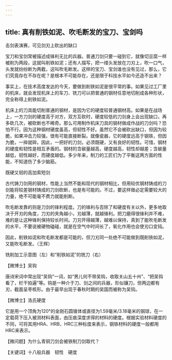 ```yaml
---
---
---
```

title: 真有削铁如泥、吹毛断发的宝刀、宝剑吗
---




击剑表演赛，可见剑刃上砍出的缺口



宝刀和宝剑常被描述成锋利无比的兵器。普通刀剑只要一碰到它，就像切豆腐一样被削为两段，这就叫削铁如泥；还有人描写，把一缕头发放在刀刃上，吹一口气，头发就纷纷断为两截，这叫吹毛断发。这样的宝刀、宝剑谁也没有见过，那么，它们究竟存在不存在呢？是根本不可能存在，还是限于科技水平如今还造不出来？

事实上，在技术高度发达的今天，要做到削铁如泥是很平常的事。如果见过工厂里的机床，就会发现机床上的车刀、铣刀可以把普通的钢材任意地切削成各种形状，完全称得上削铁如泥。

机床上的刀具能切削普通的钢材，是因为它的硬度较普通钢材高。如果是在战场上，一方刀剑的硬度高于对方，双方互砍时，硬度较低的刀剑身上会出现缺口，再多砍几次，被砍断也不稀奇。那么可用制作机床刀具的钢材做成作战的刀剑吗？恐怕不行。因为这种钢材硬度虽高，但韧性不好。虽然它不会被砍出缺口，但因为较脆，如果冲击力较强，很有可能直接断裂。就像瓷器，它的硬度远高于钢铁，但因为脆，一摔就碎。因此，一把好的刀剑，必须既硬，又有良好的韧性。可惜，钢材的硬度和韧性是相互矛盾的。钢材的含碳量越高，硬度越高，韧性却越差；含碳量越低，韧性越好，而硬度越低。多少年来，制刀的工匠们为了平衡这两方面的性能，不知道伤了多少脑筋。

既硬又韧的高加索短剑



古代铸刀剑用的钢材，性能上当然不能和现代的钢材相比，但用较优钢材铸成的刀剑能将较差钢材铸成的刀剑砍断，也是有可能的。不过，要这样做必定需要较大的力量，绝不可能毫不费力就能削断。

吹毛断发靠的则是刀剑的锋利程度。刀的锋利与否除了和硬度有关以外，更多地取决于开刃的角度，刀刃的夹角越小，刃越薄，就越锋利。把刀磨得很锋利并不难，难的是让这种锋利保持较长时间。刀刃开得越薄，越难以保持，真到了能吹毛断发的水平，不要说被硬物磕碰，就是在空气中时间长了，氧化作用也会使刃口变钝。

因此，削铁如泥和吹毛断发都是可能的，但刀刃同一处绝不可能做到既削铁如泥，又能吹毛断发。（王辉）

铣削加工示意图（左）和“削铁如泥”的铣刀（右）





【微博士】吴钩

唐诗宋词中常出现“吴钩”一词，如“男儿何不带吴钩，收取关山五十州”、“把吴钩看了，栏干拍遍”等。钩是一种介于刀、剑之间的兵器，形似镰刀，但两边都有刃，截面呈枣核形。由于最早出现于春秋时期的吴国而被称为吴钩。

【微博士】洛氏硬度

它是用一个顶角为120°的金刚石圆锥体或直径为1.59毫米/3.18毫米的钢球，在一定载荷下压入被测材料表面，由压痕深度求得的材料的硬度。根据实验材料硬度的不同，可将其用HRA、HRB、HRC三种标度来表示，钢铁材料的硬度一般都用HRC来表示。

【微问题】为什么青铜刀剑会被铁制刀剑取代？

【关键词】十八般兵器　韧性　硬度